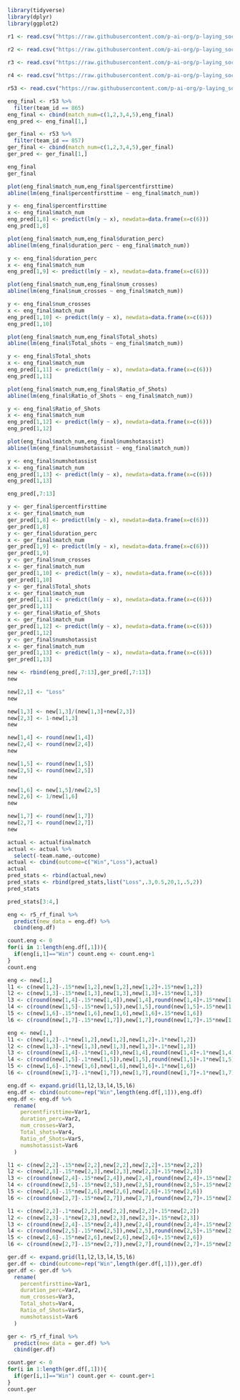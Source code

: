 

```r
library(tidyverse)
library(dplyr)
library(ggplot2)
```

```r
r1 <- read.csv("https://raw.githubusercontent.com/p-ai-org/p-laying_soccer/main/Final-Models/data/roundone.csv")

r2 <- read.csv("https://raw.githubusercontent.com/p-ai-org/p-laying_soccer/main/Final-Models/data/roundtwo.csv")
  
r3 <- read.csv("https://raw.githubusercontent.com/p-ai-org/p-laying_soccer/main/Final-Models/data/roundthree.csv")

r4 <- read.csv("https://raw.githubusercontent.com/p-ai-org/p-laying_soccer/main/Final-Models/data/roundfour.csv")

r53 <- read.csv("https://raw.githubusercontent.com/p-ai-org/p-laying_soccer/main/Final-Models/data/roundfive.csv")
```

```r
eng_final <- r53 %>%
  filter(team_id == 865)
eng_final <- cbind(match_num=c(1,2,3,4,5),eng_final)
eng_pred <- eng_final[1,]

ger_final <- r53 %>%
  filter(team_id == 857)
ger_final <- cbind(match_num=c(1,2,3,4,5),ger_final)
ger_pred <- ger_final[1,]
```

```r
eng_final
ger_final
```
```r
plot(eng_final$match_num,eng_final$percentfirsttime)
abline(lm(eng_final$percentfirsttime ~ eng_final$match_num))

y <- eng_final$percentfirsttime
x <- eng_final$match_num
eng_pred[1,8] <- predict(lm(y ~ x), newdata=data.frame(x=c(6)))
eng_pred[1,8]
```

```r
plot(eng_final$match_num,eng_final$duration_perc)
abline(lm(eng_final$duration_perc ~ eng_final$match_num))

y <- eng_final$duration_perc
x <- eng_final$match_num
eng_pred[1,9] <- predict(lm(y ~ x), newdata=data.frame(x=c(6)))
```

```r
plot(eng_final$match_num,eng_final$num_crosses)
abline(lm(eng_final$num_crosses ~ eng_final$match_num))

y <- eng_final$num_crosses
x <- eng_final$match_num
eng_pred[1,10] <- predict(lm(y ~ x), newdata=data.frame(x=c(6)))
eng_pred[1,10]
```

```r
plot(eng_final$match_num,eng_final$Total_shots)
abline(lm(eng_final$Total_shots ~ eng_final$match_num))

y <- eng_final$Total_shots
x <- eng_final$match_num
eng_pred[1,11] <- predict(lm(y ~ x), newdata=data.frame(x=c(6)))
eng_pred[1,11]
```
```r
plot(eng_final$match_num,eng_final$Ratio_of_Shots)
abline(lm(eng_final$Ratio_of_Shots ~ eng_final$match_num))

y <- eng_final$Ratio_of_Shots
x <- eng_final$match_num
eng_pred[1,12] <- predict(lm(y ~ x), newdata=data.frame(x=c(6)))
eng_pred[1,12]
```
```r
plot(eng_final$match_num,eng_final$numshotassist)
abline(lm(eng_final$numshotassist ~ eng_final$match_num))

y <- eng_final$numshotassist
x <- eng_final$match_num
eng_pred[1,13] <- predict(lm(y ~ x), newdata=data.frame(x=c(6)))
eng_pred[1,13]
```

```r
eng_pred[,7:13]
```

```r
y <- ger_final$percentfirsttime
x <- ger_final$match_num
ger_pred[1,8] <- predict(lm(y ~ x), newdata=data.frame(x=c(6)))
ger_pred[1,8]
y <- ger_final$duration_perc
x <- ger_final$match_num
ger_pred[1,9] <- predict(lm(y ~ x), newdata=data.frame(x=c(6)))
ger_pred[1,9]
y <- ger_final$num_crosses
x <- ger_final$match_num
ger_pred[1,10] <- predict(lm(y ~ x), newdata=data.frame(x=c(6)))
ger_pred[1,10]
y <- ger_final$Total_shots
x <- ger_final$match_num
ger_pred[1,11] <- predict(lm(y ~ x), newdata=data.frame(x=c(6)))
ger_pred[1,11]
y <- ger_final$Ratio_of_Shots
x <- ger_final$match_num
ger_pred[1,12] <- predict(lm(y ~ x), newdata=data.frame(x=c(6)))
ger_pred[1,12]
y <- ger_final$numshotassist
x <- ger_final$match_num
ger_pred[1,13] <- predict(lm(y ~ x), newdata=data.frame(x=c(6)))
ger_pred[1,13]
```

```r
new <- rbind(eng_pred[,7:13],ger_pred[,7:13])
new

new[2,1] <- "Loss"
new

new[1,3] <- new[1,3]/(new[1,3]+new[2,3])
new[2,3] <- 1-new[1,3]
new

new[1,4] <- round(new[1,4])
new[2,4] <- round(new[2,4])
new

new[1,5] <- round(new[1,5])
new[2,5] <- round(new[2,5])
new

new[1,6] <- new[1,5]/new[2,5]
new[2,6] <- 1/new[1,6]
new

new[1,7] <- round(new[1,7])
new[2,7] <- round(new[2,7])
new
```

```r
actual <- actualfinalmatch
actual <- actual %>% 
  select(-team.name,-outcome)
actual <- cbind(outcome=c("Win","Loss"),actual)
actual
pred_stats <- rbind(actual,new)
pred_stats <- rbind(pred_stats,list("Loss",.3,0.5,20,1,.5,2))
pred_stats
```

```r
pred_stats[3:4,]
```

```r
eng <- r5_rf_final %>%
  predict(new_data = eng.df) %>%
  cbind(eng.df)

count.eng <- 0
for(i in 1:length(eng.df[,1])){
  if(eng[i,1]=="Win") count.eng <- count.eng+1
}
count.eng
```

```R
eng <- new[1,]
l1 <- c(new[1,2]-.15*new[1,2],new[1,2],new[1,2]+.15*new[1,2])
l2 <- c(new[1,3]-.15*new[1,3],new[1,3],new[1,3]+.15*new[1,3])
l3 <- c(round(new[1,4]-.15*new[1,4]),new[1,4],round(new[1,4]+.15*new[1,4]))
l4 <- c(round(new[1,5]-.15*new[1,5]),new[1,5],round(new[1,5]+.15*new[1,5]))
l5 <- c(new[1,6]-.15*new[1,6],new[1,6],new[1,6]+.15*new[1,6])
l6 <- c(round(new[1,7]-.15*new[1,7]),new[1,7],round(new[1,7]+.15*new[1,7]))
```

```R
eng <- new[1,]
l1 <- c(new[1,2]-.1*new[1,2],new[1,2],new[1,2]+.1*new[1,2])
l2 <- c(new[1,3]-.1*new[1,3],new[1,3],new[1,3]+.1*new[1,3])
l3 <- c(round(new[1,4]-.1*new[1,4]),new[1,4],round(new[1,4]+.1*new[1,4]))
l4 <- c(round(new[1,5]-.1*new[1,5]),new[1,5],round(new[1,5]+.1*new[1,5]))
l5 <- c(new[1,6]-.1*new[1,6],new[1,6],new[1,6]+.1*new[1,6])
l6 <- c(round(new[1,7]-.1*new[1,7]),new[1,7],round(new[1,7]+.1*new[1,7]))
```

```r
eng.df <- expand.grid(l1,l2,l3,l4,l5,l6)
eng.df <- cbind(outcome=rep("Win",length(eng.df[,1])),eng.df)
eng.df <- eng.df %>%
  rename(
    percentfirsttime=Var1,
    duration_perc=Var2,
    num_crosses=Var3,
    Total_shots=Var4,
    Ratio_of_Shots=Var5,
    numshotassist=Var6
  )
```

```r
l1 <- c(new[2,2]-.15*new[2,2],new[2,2],new[2,2]+.15*new[2,2])
l2 <- c(new[2,3]-.15*new[2,3],new[2,3],new[2,3]+.15*new[2,3])
l3 <- c(round(new[2,4]-.15*new[2,4]),new[2,4],round(new[2,4]+.15*new[2,4]))
l4 <- c(round(new[2,5]-.15*new[2,5]),new[2,5],round(new[2,5]+.15*new[2,5]))
l5 <- c(new[2,6]-.15*new[2,6],new[2,6],new[2,6]+.15*new[2,6])
l6 <- c(round(new[2,7]-.15*new[2,7]),new[2,7],round(new[2,7]+.15*new[2,7]))
```

```r
l1 <- c(new[2,2]-.1*new[2,2],new[2,2],new[2,2]+.15*new[2,2])
l2 <- c(new[2,3]-.1*new[2,3],new[2,3],new[2,3]+.15*new[2,3])
l3 <- c(round(new[2,4]-.15*new[2,4]),new[2,4],round(new[2,4]+.15*new[2,4]))
l4 <- c(round(new[2,5]-.15*new[2,5]),new[2,5],round(new[2,5]+.15*new[2,5]))
l5 <- c(new[2,6]-.15*new[2,6],new[2,6],new[2,6]+.15*new[2,6])
l6 <- c(round(new[2,7]-.15*new[2,7]),new[2,7],round(new[2,7]+.15*new[2,7]))
```

```r
ger.df <- expand.grid(l1,l2,l3,l4,l5,l6)
ger.df <- cbind(outcome=rep("Win",length(ger.df[,1])),ger.df)
ger.df <- ger.df %>%
  rename(
    percentfirsttime=Var1,
    duration_perc=Var2,
    num_crosses=Var3,
    Total_shots=Var4,
    Ratio_of_Shots=Var5,
    numshotassist=Var6
  )
```


```r
ger <- r5_rf_final %>%
  predict(new_data = ger.df) %>%
  cbind(ger.df)

count.ger <- 0
for(i in 1:length(ger.df[,1])){
  if(ger[i,1]=="Win") count.ger <- count.ger+1
}
count.ger
```






